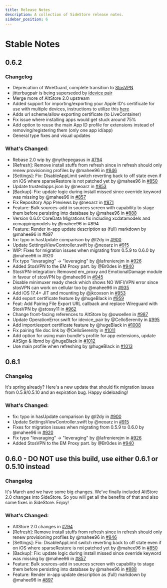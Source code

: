 ```yaml
---
title: Release Notes
description: A collection of SideStore release notes.
sidebar_position: 6
---
```


# Stable Notes

## 0.6.2

### Changelog
- Deprecation of WireGuard, complete transition to [StosVPN](https://apps.apple.com/us/app/stosvpn/id6744003051)
- jitterbugpair is being superseded by [idevice pair](https://github.com/jkcoxson/idevice_pair)
- Merge more of AltStore 2.0 upstream
- Added support for importing/exporting your Apple ID's certificate for use with multiple devices, instructions to utilize this [here](https://github.com/SideStore/SideStore/pull/1008#issue-3138680291)
- Adds url scheme/allow exporting certificate (to LiveContainer)
- Fix issue where installing apps would get stuck around 75%
- Add option to reuse the main App ID profile for extensions instead of removing/registering them (only one app id/app)
- General type fixes and visual updates

### What's Changed:
- Rebase 2.0 wip by @nythepegasus in [#794](https://github.com/SideStore/SideStore/pull/794)
- [Refresh]: Remove install stuffs from refresh since in refresh should only renew provisioning profiles by @mahee96 in [#846](https://github.com/SideStore/SideStore/pull/846)
- [Settings]: Fix: DisableAppLimit switch reverting back to off state even if on iOS where sparseRestore is not patched yet by @mahee96 in [#850](https://github.com/SideStore/SideStore/pull/850)
- Update trustedapps.json by @neoarz in [#853](https://github.com/SideStore/SideStore/pull/853)
- [Backup]: Fix: update logic during install missed since override keyword was missing by @mahee96 in [#857](https://github.com/SideStore/SideStore/pull/857)
- Fix Repository App Previews by @neoarz in [#871](https://github.com/SideStore/SideStore/pull/871)
- Feature: Bulk sources-add in sources screen with capability to stage them before persisting into database by @mahee96 in [#888](https://github.com/SideStore/SideStore/pull/888)
- Version 0.6.0: CoreData Migrations fix including xcdatamodels and xcmappingmodels by @mahee96 in #894
- Feature: Render in-app update description as (full) markdown by @mahee96 in #897
- fix: typo in hasUpdate comparison by @l2dy in [#900](https://github.com/SideStore/SideStore/pull/900)
- Update SettingsViewController.swift by @neoarz in [#915](https://github.com/SideStore/SideStore/pull/915)
- WIP: Fixes for migration issues when migrating from 0.5.9 to 0.6.0 by @mahee96 in #920
- Fix typo "levaraging" -> "leveraging" by @lafrenierejm in [#926](https://github.com/SideStore/SideStore/pull/926)
- Added StosVPN to the EM Proxy part. by @Br0des in [#940](https://github.com/SideStore/SideStore/pull/940)
- StosVPN-integration: Removed em_proxy and EmotionalDamage module in favour of stosVPN by @mahee96 in [#945](https://github.com/SideStore/SideStore/pull/945)
- Disable minimuxer ready check which shows NO WIFI/VPN error since stosVPN can work on cellular too by @mahee96 in [#935](https://github.com/SideStore/SideStore/pull/935)
- Add iOS 17.4+ JIT and mounting by @jkcoxson in [#953](https://github.com/SideStore/SideStore/pull/953)
- Add export certificate feature by @hugeBlack in [#959](https://github.com/SideStore/SideStore/pull/959)
- Feat: Add Pairing File Export URL callback and replace Wireguard with StosVPN by @stossy11 in [#962](https://github.com/SideStore/SideStore/pull/962)
- Change front-facing references to AltStore by @owoellen in [#987](https://github.com/SideStore/SideStore/pull/987)
- Update OperationError.swift for idevice_pair by @CelloSerenity in [#995](https://github.com/SideStore/SideStore/pull/995)
- Add import/export certificate feature by @hugeBlack in [#1008](https://github.com/SideStore/SideStore/pull/1008)
- Fix pairing file doc link by @CelloSerenity in [#1011](https://github.com/SideStore/SideStore/pull/1011)
- Add option for using main bundle's profile for app extensions, update AltSign & libmd by @hugeBlack in [#1012](https://github.com/SideStore/SideStore/pull/1012)
- Use main profile when refreshing by @hugeBlack in [#1013](https://github.com/SideStore/SideStore/pull/1013)


## 0.6.1

### Changelog
It's spring already? Here's a new update that should fix migration issues from 0.5.9/0.5.10 and an expiration bug. Happy sideloading!

### What's Changed:
- fix: typo in hasUpdate comparison by @l2dy in [#900](https://github.com/SideStore/SideStore/pull/900)
- Update SettingsViewController.swift by @neoarz in [#915](https://github.com/SideStore/SideStore/pull/915)
- Fixes for migration issues when migrating from 0.5.9 to 0.6.0 by @mahee96 in [#920](https://github.com/SideStore/SideStore/pull/920)
- Fix typo "levaraging" -> "leveraging" by @lafrenierejm in [#926](https://github.com/SideStore/SideStore/pull/926)
- Added StosVPN to the EM Proxy part. by @Br0des in [#940](https://github.com/SideStore/SideStore/pull/940)


## 0.6.0 - DO NOT use this build, use either 0.6.1 or 0.5.10 instead

### Changelog
It's March and we have some big changes. We've finally included AltStore 2.0 changes into SideStore. So you will get all the benefits of that and also some fixes in SideStore. Enjoy!

### What's Changed:
- AltStore 2.0 changes in [#794](https://github.com/SideStore/SideStore/pull/794)
- [Refresh]: Remove install stuffs from refresh since in refresh should only renew provisioning profiles by @mahee96 in [#846](https://github.com/SideStore/SideStore/pull/846)
- [Settings]: Fix: DisableAppLimit switch reverting back to off state even if on iOS where sparseRestore is not patched yet by @mahee96 in [#850](https://github.com/SideStore/SideStore/pull/850)
- [Backup]: Fix: update logic during install missed since override keyword was missing by @mahee96 in [#857](https://github.com/SideStore/SideStore/pull/857)
- Feature: Bulk sources-add in sources screen with capability to stage them before persisting into database by @mahee96 in [#888](https://github.com/SideStore/SideStore/pull/888)
- Feature: Render in-app update description as (full) markdown by @mahee96 in [#897](https://github.com/SideStore/SideStore/pull/897)
